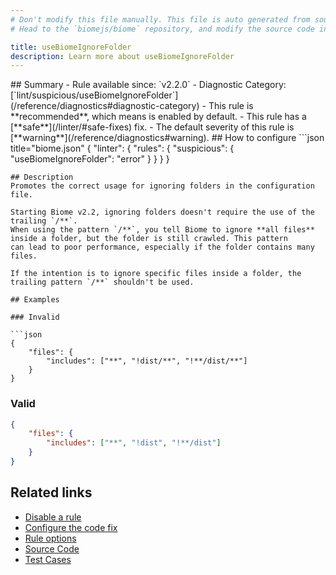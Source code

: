```yaml
---
# Don't modify this file manually. This file is auto generated from source, and you will lose your changes next time the website is built.
# Head to the `biomejs/biome` repository, and modify the source code in there.

title: useBiomeIgnoreFolder
description: Learn more about useBiomeIgnoreFolder
---
```


<Tabs>
<TabItem label="JSON (and super languages)" icon="seti:json">
## Summary
- Rule available since: `v2.2.0`
- Diagnostic Category: [`lint/suspicious/useBiomeIgnoreFolder`](/reference/diagnostics#diagnostic-category)
- This rule is **recommended**, which means is enabled by default.
- This rule has a [**safe**](/linter/#safe-fixes) fix.
- The default severity of this rule is [**warning**](/reference/diagnostics#warning).
## How to configure
```json title="biome.json"
{
	"linter": {
		"rules": {
			"suspicious": {
				"useBiomeIgnoreFolder": "error"
			}
		}
	}
}

```
## Description
Promotes the correct usage for ignoring folders in the configuration file.

Starting Biome v2.2, ignoring folders doesn't require the use of the trailing `/**`.
When using the pattern `/**`, you tell Biome to ignore **all files** inside a folder, but the folder is still crawled. This pattern
can lead to poor performance, especially if the folder contains many files.

If the intention is to ignore specific files inside a folder, the trailing pattern `/**` shouldn't be used.

## Examples

### Invalid

```json
{
    "files": {
        "includes": ["**", "!dist/**", "!**/dist/**"]
    }
}
```

### Valid

```json
{
    "files": {
        "includes": ["**", "!dist", "!**/dist"]
    }
}
```

## Related links

- [Disable a rule](/linter/#disable-a-rule)
- [Configure the code fix](/linter#configure-the-code-fix)
- [Rule options](/linter/#rule-options)
- [Source Code](https://github.com/biomejs/biome/blob/main/crates/biome_json_analyze/src/lint/suspicious/use_biome_ignore_folder.rs)
- [Test Cases](https://github.com/biomejs/biome/blob/main/crates/biome_json_analyze/tests/specs/suspicious/useBiomeIgnoreFolder)

</TabItem>
</Tabs>

